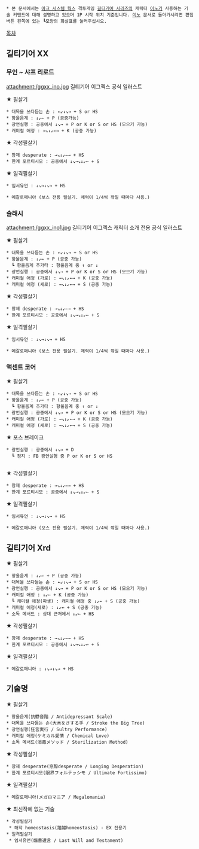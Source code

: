  * 본 문서에서는 [[아크 시스템 웍스]] 격투게임 [[길티기어 시리즈]]의 캐릭터 [[이노]]가 사용하는 기술 커맨드에 대해 설명하고 있으며 1P 시작 위치 기준입니다. [[이노]] 문서로 돌아가시려면 편집버튼 왼쪽에 있는 ┗모양의 화살표를 눌러주십시오.

[[목차]]

== 길티기어 XX ==
=== 무인 ~ 샤프 리로드 ===
attachment:/ggxx_ino.jpg
길티기어 이그젝스 공식 일러스트

★ 필살기
 * 대목을 쓰다듬는 손 : ←↙↓↘→ + S or HS
 * 항울음계 : ↓↙← + P (공중가능)
 * 광언실행 : 공중에서 ↓↘→ + P or K or S or HS (모으기 가능)
 * 캐미컬 애정 : →↘↓↙←→ + K (공중 가능)

★ 각성필살기
 * 창제 desperate : →↘↓↙←→ + HS
 * 한계 포르티시모 : 공중에서 ↓↘→↘↓↙← + S

★ 일격필살기
 * 임서유언 : ↓↘→↓↘→ + HS

<CPU 전용 필살기>
 * 메갈로매니아 (보스 전용 필살기. 체력이 1/4씩 깎일 때마다 사용.)

=== 슬래시 ===
attachment:/ggxx_ino1.jpg
길티기어 이그젝스 캐릭터 소개 전용 공식 일러스트

★ 필살기
 * 대목을 쓰다듬는 손 : ←↙↓↘→ + S or HS
 * 항울음계 : ↓↙← + P (공중 가능)
   ┗ 항울음계 추가타 : 항울음계 중 ↑ or ↓
 * 광언실행 : 공중에서 ↓↘→ + P or K or S or HS (모으기 가능)
 * 캐미컬 애정 (가로) : →↘↓↙←→ + K (공중 가능)
 * 캐미컬 애정 (세로) : →↘↓↙←→ + S (공중 가능)

★ 각성필살기
 * 창제 desperate : →↘↓↙←→ + HS
 * 한계 포르티시모 : 공중에서 ↓↘→↘↓↙← + S

★ 일격필살기
 * 임서유언 : ↓↘→↓↘→ + HS

<CPU 전용 필살기>
 * 메갈로매니아 (보스 전용 필살기. 체력이 1/4씩 깎일 때마다 사용.)

=== 액센트 코어 ===
★ 필살기
 * 대목을 쓰다듬는 손 : ←↙↓↘→ + S or HS
 * 항울음계 : ↓↙← + P (공중 가능)
   ┗ 항울음계 추가타 : 항울음계 중 ↑ or ↓
 * 광언실행 : 공중에서 ↓↘→ + P or K or S or HS (모으기 가능)
 * 캐미컬 애정 (가로) : →↘↓↙←→ + K (공중 가능)
 * 캐미컬 애정 (세로) : →↘↓↙←→ + S (공중 가능)

★ 포스 브레이크
 * 광언실행 : 공중에서 ↓↘→ + D
   ┗ 정지 : FB 광언실행 중 P or K or S or HS
  
★ 각성필살기
 * 창제 desperate : →↘↓↙←→ + HS
 * 한계 포르티시모 : 공중에서 ↓↘→↘↓↙← + S

★ 일격필살기
 * 임서유언 : ↓↘→↓↘→ + HS

<CPU 전용 필살기>
 * 메갈로매니아 (보스 전용 필살기. 체력이 1/4씩 깎일 때마다 사용.)

== 길티기어 Xrd ==
★ 필살기
 * 항울음계 : ↓↙← + P (공중 가능)
 * 대목을 쓰다듬는 손 : ←↙↓↘→ + S or HS
 * 광언실행 : 공중에서 ↓↘→ + P or K or S or HS (모으기 가능)
 * 캐미컬 애정 : ↓↙← + K (공중 가능)
   ┗ 캐미컬 애정(파생) : 캐미컬 애정 중 ↓↙← + S (공중 가능)
 * 캐미컬 애정(세로) : ↓↙← + S (공중 가능)
 * 소독 메서드 : 상대 근처에서 ↓↙← + HS

★ 각성필살기
 * 창제 desperate : →↘↓↙←→ + HS
 * 한계 포르티시모 : 공중에서 ↓↘→↘↓↙← + S

★ 일격필살기
 * 메갈로매니아 : ↓↘→↓↘→ + HS

== 기술명 ==
★ 필살기
 * 항울음계(抗鬱音階 / Antidepressant Scale)
 * 대목을 쓰다듬는 손(大木をさする手 / Stroke the Big Tree)
 * 광언실행(狂言実行 / Sultry Performance)
 * 캐미컬 애정(ケミカル愛情 / Chemical Love)
 * 소독 메서드(消毒メソッド / Sterilization Method)

★ 각성필살기
 * 창제 desperate(窓際desperate / Longing Desperation)
 * 한계 포르티시모(限界フォルテッシモ / Ultimate Fortissimo)

★ 일격필살기
 * 메갈로매니아(メガロマニア / Megalomania)

★ 최신작에 없는 기술
 * 각성필살기
  * 해학 homeostasis(諧謔homeostasis) - EX 전용기
 * 일격필살기
  * 임서유언(臨書遺言 / Last Will and Testament)

